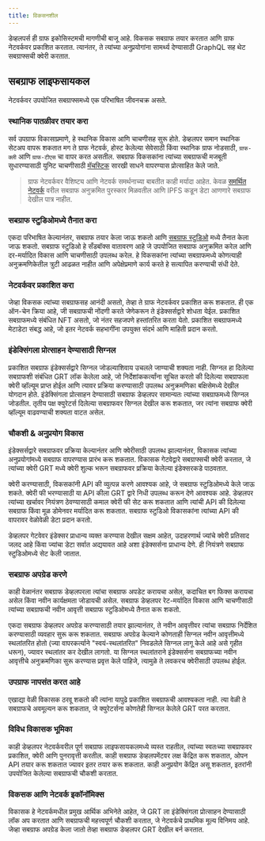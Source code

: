 ```yaml
---
title: विकसनशील
---
```


डेव्हलपर्स ही ग्राफ इकोसिस्टमची मागणीची बाजू आहे. विकसक सबग्राफ तयार करतात आणि ग्राफ नेटवर्कवर प्रकाशित करतात. त्यानंतर, ते त्यांच्या अनुप्रयोगांना सामर्थ्य देण्यासाठी GraphQL सह थेट सबग्राफ्सची क्वेरी करतात.

## सबग्राफ लाइफसायकल

नेटवर्कवर उपयोजित सबग्राफ्समध्ये एक परिभाषित जीवनचक्र असते.

### स्थानिक पातळीवर तयार करा

सर्व उपग्राफ विकासाप्रमाणे, हे स्थानिक विकास आणि चाचणीसह सुरू होते. डेव्हलपर समान स्थानिक सेटअप वापरू शकतात मग ते ग्राफ नेटवर्क, होस्ट केलेल्या सेवेसाठी किंवा स्थानिक ग्राफ नोडसाठी, `ग्राफ-क्ली` आणि `ग्राफ-टीएस` चा वापर करत असतील. सबग्राफ विकसकांना त्यांच्या सबग्राफची मजबूती सुधारण्यासाठी युनिट चाचणीसाठी [मॅचस्टिक](https://github.com/LimeChain/matchstick) सारखी साधने वापरण्यास प्रोत्साहित केले जाते.

> ग्राफ नेटवर्कवर वैशिष्ट्य आणि नेटवर्क समर्थनाच्या बाबतीत काही मर्यादा आहेत. केवळ [समर्थित नेटवर्क](/developing/supported-networks) वरील सबग्राफ अनुक्रमित पुरस्कार मिळवतील आणि IPFS कडून डेटा आणणारे सबग्राफ देखील पात्र नाहीत.

### सबग्राफ स्टुडिओमध्ये तैनात करा

एकदा परिभाषित केल्यानंतर, सबग्राफ तयार केला जाऊ शकतो आणि [सबग्राफ स्टुडिओ](https://thegraph.com/docs/en/deploying/subgraph-studio-faqs/) मध्ये तैनात केला जाऊ शकतो. सबग्राफ स्टुडिओ हे सँडबॉक्स वातावरण आहे जे उपयोजित सबग्राफ अनुक्रमित करेल आणि दर-मर्यादित विकास आणि चाचणीसाठी उपलब्ध करेल. हे विकसकांना त्यांच्या सबग्राफमध्ये कोणत्याही अनुक्रमणिकेतील त्रुटी आढळत नाहीत आणि अपेक्षेप्रमाणे कार्य करते हे सत्यापित करण्याची संधी देते.

### नेटवर्कवर प्रकाशित करा

जेव्हा विकसक त्यांच्या सबग्राफसह आनंदी असतो, तेव्हा ते ग्राफ नेटवर्कवर प्रकाशित करू शकतात. ही एक ऑन-चेन क्रिया आहे, जी सबग्राफची नोंदणी करते जेणेकरून ते इंडेक्सर्सद्वारे शोधता येईल. प्रकाशित सबग्राफमध्ये संबंधित NFT असतो, जो नंतर सहजपणे हस्तांतरित करता येतो. प्रकाशित सबग्राफमध्ये मेटाडेटा संबद्ध आहे, जो इतर नेटवर्क सहभागींना उपयुक्त संदर्भ आणि माहिती प्रदान करतो.

### इंडेक्सिंगला प्रोत्साहन देण्यासाठी सिग्नल

प्रकाशित सबग्राफ इंडेक्सर्सद्वारे सिग्नल जोडल्याशिवाय उचलले जाण्याची शक्यता नाही. सिग्नल हा दिलेल्या सबग्राफशी संबंधित GRT लॉक केलेला आहे, जो निर्देशांककर्त्यांना सूचित करतो की दिलेल्या सबग्राफला क्वेरी व्हॉल्यूम प्राप्त होईल आणि त्यावर प्रक्रिया करण्यासाठी उपलब्ध अनुक्रमणिका बक्षिसेमध्ये देखील योगदान होते. इंडेक्सिंगला प्रोत्साहन देण्यासाठी सबग्राफ डेव्हलपर सामान्यतः त्यांच्या सबग्राफमध्ये सिग्नल जोडतील. तृतीय पक्ष क्युरेटर्स दिलेल्या सबग्राफवर सिग्नल देखील करू शकतात, जर त्यांना सबग्राफ क्वेरी व्हॉल्यूम वाढवण्याची शक्यता वाटत असेल.

### चौकशी & अनुप्रयोग विकास

इंडेक्सर्सद्वारे सबग्राफवर प्रक्रिया केल्यानंतर आणि क्वेरीसाठी उपलब्ध झाल्यानंतर, विकासक त्यांच्या अनुप्रयोगांमध्ये सबग्राफ वापरण्यास प्रारंभ करू शकतात. विकासक गेटवेद्वारे सबग्राफ्सची क्वेरी करतात, जे त्यांच्या क्वेरी GRT मध्ये क्वेरी शुल्क भरून सबग्राफवर प्रक्रिया केलेल्या इंडेक्सरकडे पाठवतात.

क्वेरी करण्यासाठी, विकसकांनी API की व्युत्पन्न करणे आवश्यक आहे, जे सबग्राफ स्टुडिओमध्ये केले जाऊ शकते. क्वेरी फी भरण्यासाठी या API कीला GRT द्वारे निधी उपलब्ध करून देणे आवश्यक आहे. डेव्हलपर त्यांच्या खर्चावर नियंत्रण ठेवण्यासाठी कमाल क्वेरी फी सेट करू शकतात आणि त्यांची API की दिलेल्या सबग्राफ किंवा मूळ डोमेनवर मर्यादित करू शकतात. सबग्राफ स्टुडिओ विकासकांना त्यांच्या API की वापरावर वेळोवेळी डेटा प्रदान करतो.

डेव्हलपर गेटवेवर इंडेक्सर प्राधान्य व्यक्त करण्यास देखील सक्षम आहेत, उदाहरणार्थ ज्यांचे क्वेरी प्रतिसाद जलद आहे किंवा ज्यांचा डेटा सर्वात अद्ययावत आहे अशा इंडेक्सर्सना प्राधान्य देणे. ही नियंत्रणे सबग्राफ स्टुडिओमध्ये सेट केली जातात.

### सबग्राफ अपग्रेड करणे

काही वेळानंतर सबग्राफ डेव्हलपरला त्यांचा सबग्राफ अपडेट करायचा असेल, कदाचित बग फिक्स करायचा असेल किंवा नवीन कार्यक्षमता जोडायची असेल. सबग्राफ डेव्हलपर रेट-मर्यादित विकास आणि चाचणीसाठी त्यांच्या सबग्राफची नवीन आवृत्ती सबग्राफ स्टुडिओमध्ये तैनात करू शकतो.

एकदा सबग्राफ डेव्हलपर अपग्रेड करण्यासाठी तयार झाल्यानंतर, ते नवीन आवृत्तीवर त्यांचा सबग्राफ निर्देशित करण्यासाठी व्यवहार सुरू करू शकतात. सबग्राफ अपग्रेड केल्याने कोणताही सिग्नल नवीन आवृत्तीमध्ये स्थलांतरित होतो (ज्या वापरकर्त्याने "स्वयं-स्थलांतरित" निवडलेले सिग्नल लागू केले आहे असे गृहीत धरून), ज्यावर स्थलांतर कर देखील लागतो. या सिग्नल स्थलांतराने इंडेक्सर्सना सबग्राफच्या नवीन आवृत्तीचे अनुक्रमणिका सुरू करण्यास प्रवृत्त केले पाहिजे, त्यामुळे ते लवकरच क्वेरीसाठी उपलब्ध होईल.

### उपग्राफ नापसंत करत आहे

एखाद्या वेळी विकासक ठरवू शकतो की त्यांना यापुढे प्रकाशित सबग्राफची आवश्यकता नाही. त्या वेळी ते सबग्राफचे अवमूल्यन करू शकतात, जे क्युरेटर्सना कोणतेही सिग्नल केलेले GRT परत करतात.

### विविध विकासक भूमिका

काही डेव्हलपर नेटवर्कवरील पूर्ण सबग्राफ लाइफसायकलमध्ये व्यस्त राहतील, त्यांच्या स्वतःच्या सबग्राफवर प्रकाशित, क्वेरी आणि पुनरावृत्ती करतील. काही सबग्राफ डेव्हलपमेंटवर लक्ष केंद्रित करू शकतात, ओपन API तयार करू शकतात ज्यावर इतर तयार करू शकतात. काही अनुप्रयोग केंद्रित असू शकतात, इतरांनी उपयोजित केलेल्या सबग्राफची चौकशी करतात.

### विकसक आणि नेटवर्क इकॉनॉमिक्स

विकासक हे नेटवर्कमधील प्रमुख आर्थिक अभिनेते आहेत, जे GRT ला इंडेक्सिंगला प्रोत्साहन देण्यासाठी लॉक अप करतात आणि सबग्राफची महत्त्वपूर्ण चौकशी करतात, जे नेटवर्कचे प्राथमिक मूल्य विनिमय आहे. जेव्हा सबग्राफ अपग्रेड केला जातो तेव्हा सबग्राफ डेव्हलपर GRT देखील बर्न करतात.

